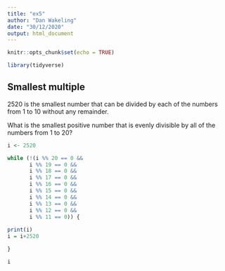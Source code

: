 ---
title: "ex5"
author: "Dan Wakeling"
date: "30/12/2020"
output: html_document
---

```{r setup, include=FALSE}
knitr::opts_chunk$set(echo = TRUE)

library(tidyverse)

```


## Smallest multiple

2520 is the smallest number that can be divided by each of the numbers from 1 to 10 without any remainder.

What is the smallest positive number that is evenly divisible by all of the numbers from 1 to 20?


```{r code one}

i <- 2520

while (!(i %% 20 == 0 &&
       i %% 19 == 0 &&
       i %% 18 == 0 &&
       i %% 17 == 0 &&
       i %% 16 == 0 &&
       i %% 15 == 0 &&
       i %% 14 == 0 &&
       i %% 13 == 0 &&
       i %% 12 == 0 &&
       i %% 11 == 0)) {
  
print(i)
i = i+2520

}

i

```

